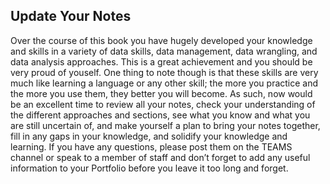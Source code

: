 ## Update Your Notes

Over the course of this book you have hugely developed your knowledge and skills in a variety of data skills, data management, data wrangling, and data analysis approaches. This is a great achievement and you should be very proud of youself. One thing to note though is that these skills are very much like learning a language or any other skill; the more you practice and the more you use them, they better you will become. As such, now would be an excellent time to review all your notes, check your understanding of the different approaches and sections, see what you know and what you are still uncertain of, and make yourself a plan to bring your notes together, fill in any gaps in your knowledge, and solidify your knowledge and learning. If you have any questions, please post them on the TEAMS channel or speak to a member of staff and don’t forget to add any useful information to your Portfolio before you leave it too long and forget.